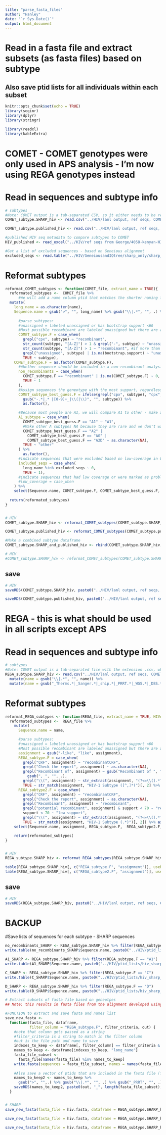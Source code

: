 ---
title: "parse_fasta_files"
author: "Hanley"
date: "`r Sys.Date()`"
output: html_document
--- 

# Read in a fasta file and extract subsets (as fasta files) based on subtype
## Also save ptid lists for all individuals within each subset

```{r setup, include=FALSE}
knitr::opts_chunk$set(echo = TRUE)
library(seqinr)
library(dplyr)
library(stringr)

library(readxl)
library(kableExtra)
```




# COMET - COMET genotypes were only used in APS analysis - I'm now using REGA genotypes instead

# Read in sequences and subtype info
```{r}

# subtypes
#Note: COMET output is a tab-separated CSV, so it either needs to be read into excel and resaved as a csv (which is what I did) or use read.table with sep = "\t"
COMET_subtype.SHARP_hiv <- read.csv("../HIV/lanl output, ref seqs, COMET output/sharp/sharp_hiv_313_all.subtypes.csv",header = TRUE)

COMET_subtype.published_hiv <- read.csv("../HIV/lanl output, ref seqs, COMET output/published/published_hiv_4058.all.subtypes.csv",  header = TRUE)

#published HIV seq metadata to compare subtypes to COMET
HIV_published <- read_excel("../HIV/ref seqs from George/4058-kenyan-HIVpol-metadata.xlsx", sheet = 1)

#Get a list of excluded sequences - based on Geneious alignment
excluded_seqs <- read.table("../HIV/GeneiousandIQtree/sharp_only/sharp_hiv_10.bad.ptids.tsv", header = TRUE) %>%  pull("Name")
```


# Reformat subtypes
```{r}
reformat_COMET_subtypes <- function(COMET_file, extract_name = TRUE){
  reformated_subtypes <-  COMET_file %>%
      #We will add a name column ptid that matches the shorter naming format used in the SHARP metadata, while keeping the format used in Geneious as "long_name"
  mutate(
    long_name = as.character(name),
    Sequence.name = gsub(">", "", long_name) %>% gsub("\\|.*", "", .) %>% as.character(),
      
      #parse subtypes:
      #unassigned = labeled unassigned or has bootstrap support <60
      #Most possible recombinant are labeled unassigned but there are also some sequences with two subtypes listed 
      COMET_subtype.F = case_when(
        grepl("cpx", subtype) ~ "recombinant",
        str_count(subtype, "[A-Z]") > 1 & grepl("-", subtype) ~ "unassigned", #if more than 1 subtype is listed, seperated by a "-", 
        str_count(subtype, "[A-Z]") > 1 ~ "recombinant", #if more than 1 subtype is listed in a row, call recombinant
        grepl("unassigned", subtype) | is.na(bootstrap.support) ~ "unassigned", #otherwise, if unnassigned or with low or 0 bootstrap support, label as low-confidence
        TRUE ~ subtype),
    COMET_subtype.F = as.factor(COMET_subtype.F),
      #Whether sequence should be included in a non-recombinant analysis:
      non_recombinants = case_when(
        COMET_subtype.F == "recombinant" | is.na(COMET_subtype.F) ~ 0,
        TRUE ~ 1
      ),
      #Assign sequences the geneotype with the most support, regardless of confidence - to be used for analyses that can include recombinants and low confidence gneotypes 
      COMET_subtype_best_guess.F = ifelse(grepl("cpx", subtype), "cpx",
        gsub("-.*|.* |[0-9]+_|\\(|\\)", "", subtype)) %>%
        as.factor(),

      #Because most people are A1, we will compare A1 to other - make a new column for this comparison
      A1_subtype = case_when(
        COMET_subtype_best_guess.F == "A1" ~ "A1",
        #Make other A subtypes NA because they are rare and we don't want to count them as A or not A
        COMET_subtype_best_guess.F == "A2" |
          COMET_subtype_best_guess.F == "AG" |
          COMET_subtype_best_guess.F == "A2D" ~ as.character(NA),
        TRUE ~ "other"
      ) %>%
        as.factor(),
      #indicate sequences that were excluded based on low-coverage in Geneious analyses
      included_seqs = case_when(
        long_name %in% excluded_seqs ~ 0,
        TRUE ~ 1),
      #indicate sequences that had low coverage or were marked as problematic in the sample data
      #low_coverage = case_when
    ) %>%
    select(Sequence.name, COMET_subtype.F, COMET_subtype_best_guess.F, A1_subtype, non_recombinants)
  
  return(reformated_subtypes)
}


# HIV
COMET_subtype.SHARP_hiv <- reformat_COMET_subtypes(COMET_subtype.SHARP_hiv)

COMET_subtype.published_hiv <- reformat_COMET_subtypes(COMET_subtype.published_hiv)

#Make a combined subtype dataframe
COMET_subtype.SHARP_and_published_hiv <- rbind(COMET_subtype.SHARP_hiv, COMET_subtype.published_hiv)

# HCV
#COMET_subtype.SHARP_hcv <- reformat_COMET_subtypes(COMET_subtype.SHARP_hcv, HIVorHCV = "HCV")

```


## save
```{r}
# HIV
saveRDS(COMET_subtype.SHARP_hiv, paste0("../HIV/lanl output, ref seqs, COMET output/sharp/sharp_hiv_", nrow(COMET_subtype.SHARP_hiv),".COMET_subtypes_edited.rds"))

saveRDS(COMET_subtype.published_hiv, paste0("../HIV/lanl output, ref seqs, COMET output/published/published_hiv_", nrow(COMET_subtype.published_hiv),".COMET_subtypes_edited.rds"))
```





# REGA - this is what should be used in all scripts except APS


# Read in sequences and subtype info
```{r}

# subtypes
#Note: COMET output is a tab-separated file with the extension .csv, which is why I'm using read.table - not read.csv
REGA_subtype.SHARP_hiv <- read.csv("../HIV/lanl output, ref seqs, COMET output/sharp/sharp_hiv_303.all.subtypes_REGA.csv", header = TRUE) %>%
  mutate(name = gsub("\\|.*", "", name)) %>%
  mutate(name = gsub("_Thermo.*|_Sanger.*|_ship.*|_PRRT.*|_WGS.*|_DBS.*", "", name))

```


# Reformat subtypes
```{r}
reformat_REGA_subtypes <- function(REGA_file, extract_name = TRUE, HIVorHCV = "HIV"){
  reformated_subtypes <-  REGA_file %>%
    mutate(
      Sequence.name = name,

      #parse subtypes:
      #unassigned = labeled unassigned or has bootstrap support <60
      #Most possible recombinant are labeled unassigned but there are also some sequences with two subtypes listed 
      assignment = gsub("-like", "like", assignment),
      REGA_subtype.F = case_when(
        grepl("CRF", assignment) ~ "recombinantCRF",
        grepl("Check the report", assignment) ~ as.character(NA),
        grepl("Recombinant of", assignment) ~ gsub("Recombinant of ", "", assignment) %>%
          gsub(", ", "", .),
        grepl("\\(", assignment) ~ str_extract(assignment, "(?<=\\().*?(?=\\))"),
        TRUE ~ str_match(assignment, "HIV-1 Subtype ([^,]*)")[, 2] %>% as.factor()),
      REGA_subtype2.F = case_when(
        grepl("CRF", assignment) ~ "recombinantCRF",
        grepl("Check the report", assignment) ~ as.character(NA),
        grepl("Recombinant", assignment) ~ "recombinant",
        grepl("potential recombinant", assignment) & support < 70 ~ "recombinant",
        support < 70 ~ "low support",
        grepl("\\(", assignment) ~ str_extract(assignment, "(?<=\\().*?(?=\\))"),
        TRUE ~ str_match(assignment, "HIV-1 Subtype (.*)")[, 2]) %>% as.factor()) %>%
    select(Sequence.name, assignment, REGA_subtype.F,  REGA_subtype2.F, support)

    return(reformated_subtypes)
}


# HIV
REGA_subtype.SHARP_hiv <- reformat_REGA_subtypes(REGA_subtype.SHARP_hiv)

table(REGA_subtype.SHARP_hiv[, c("REGA_subtype.F", "assignment")], useNA = "ifany")
table(REGA_subtype.SHARP_hiv[, c("REGA_subtype2.F", "assignment")], useNA = "ifany")


```

## save
```{r}
# HIV
saveRDS(REGA_subtype.SHARP_hiv, paste0("../HIV/lanl output, ref seqs, COMET output/sharp/sharp_hiv_", nrow(REGA_subtype.SHARP_hiv),".REGA_subtypes_edited.rds"))
```





























# BACKUP



#Save lists of sequences for each subtype - SHARP sequences
```{r, eval = FALSE}
no_recombinants_SHARP <- REGA_subtype.SHARP_hiv %>% filter(REGA_subtype.F != "recombinant" & !is.na(REGA_subtype.F))
write.table(no_recombinants_SHARP$Sequence.name, paste0("../HIV/ptid_lists/hiv_sharp_norecombinant_", nrow(no_recombinants_SHARP), ".ptids.txt"), row.names = FALSE, col.names = FALSE, quote = FALSE)

A1_SHARP <- REGA_subtype.SHARP_hiv %>% filter(REGA_subtype.F == "A1")
write.table(A1_SHARP$Sequence.name, paste0("../HIV/ptid_lists/hiv_sharp_A1_", nrow(A1_SHARP), ".ptids.txt"), row.names = FALSE, col.names = FALSE, quote = FALSE)

C_SHARP <- REGA_subtype.SHARP_hiv %>% filter(REGA_subtype.F == "C")
write.table(C_SHARP$Sequence.name, paste0("../HIV/ptid_lists/hiv_sharp_C_", nrow(C_SHARP), ".ptids.txt"), row.names = FALSE, col.names = FALSE, quote = FALSE)

D_SHARP <- REGA_subtype.SHARP_hiv %>% filter(REGA_subtype.F == "D")
write.table(D_SHARP$Sequence.name, paste0("../HIV/ptid_lists/hiv_sharp_D_", nrow(D_SHARP), ".ptids.txt"), row.names = FALSE, col.names = FALSE, quote = FALSE)

# Extract subsets of fasta file based on geneotpes
## Note: this results in fasta files from the alignment developed using the larger sequence list. It might be preferable to develop fasta files of the full sequences and then re-develop alignments using just the smaller set?
```



```{r, eval = FALSE}

#FUNCTION to extract and save fasta and names list
save_new_fasta <-
  function(fasta_file, dataframe,
           filter_column = "REGA_subtype.F", filter_criteria, out) {
    #note that column gets passed as a string
    #filter_criteria is a string to match in the filter column
    #out is the file path and name to save
    indexes_to_keep <- dataframe[, filter_column] == filter_criteria &  !(dataframe$long_name %in% excluded_seqs)
    names_to_keep <- dataframe[indexes_to_keep, "long_name"]
    fasta_file_subset <-
      fasta_file[names(fasta_file) %in% names_to_keep]
    write.fasta(sequences = fasta_file_subset, names = names(fasta_file_subset), paste0(out, "_", length(fasta_file_subset), ".fasta"))
    
    #Also save a vector of ptids that are included in the fasta file (formated to match SHARP metadata)
    names_to_keep2 <- names_to_keep %>%
      gsub(">", "",.) %>% gsub("\\|.*", "", .) %>% gsub("_PRRT", "", .)
    saveRDS(names_to_keep2, paste0(out, "_", length(fasta_file_subset), ".rds"))
  }


# SHARP
save_new_fasta(fasta_file = hiv.fasta, dataframe = REGA_subtype.SHARP_hiv, filter_column = "REGA_subtype.F", filter_criteria = "A1", out = "../HIV/GeneiousandIQtree/post_2009/SHARP_A1/SHARP_A1")

save_new_fasta(fasta_file = hiv.fasta, dataframe = REGA_subtype.SHARP_hiv, filter_column = "REGA_subtype.F", filter_criteria = "C", out = "../HIV/GeneiousandIQtree/post_2009/SHARP_C/SHARP_C")

save_new_fasta(fasta_file = hiv.fasta, dataframe = REGA_subtype.SHARP_hiv, filter_column = "REGA_subtype.F", filter_criteria = "D", out = "../HIV/GeneiousandIQtree/post_2009/SHARP_D/SHARP_D")

```



